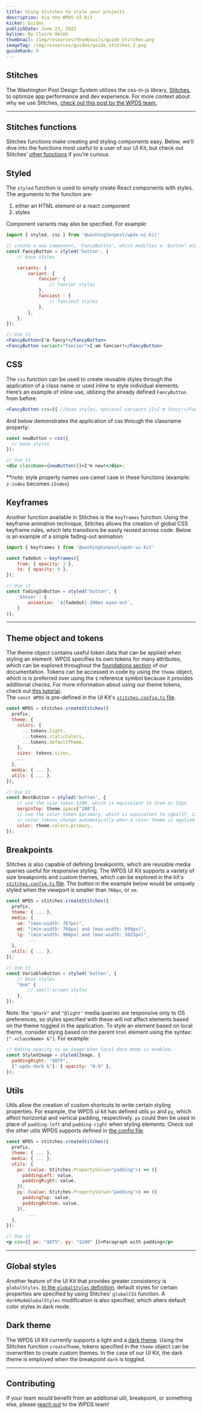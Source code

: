 ```yaml
---
title: Using Stitches to style your projects
description: Via the WPDS UI Kit
kicker: Guides
publishDate: June 23, 2022
byline: By Claire Helms
thumbnail: /img/resources/thumbnails/guide_stitches.png
imageTag: /img/resources/guides/guide_stitches_2.png
guideRank: 9
---
```


## Stitches

The Washington Post Design System utilizes the css-in-js library, [Stitches](https://stitches.dev/), to optimize app performance and dev experience. For more context about why we use Stitches, [check out this post by the WPDS team.](https://build.washingtonpost.com/resources/architecture/stitches#Supporting%20Community)

---

## Stitches functions

Stitches functions make creating and styling components easy. Below, we’ll dive into the functions most useful to a user of our UI Kit, but check out Stitches’ [other functions](https://stitches.dev/docs/api) if you’re curious.

## Styled

The `styled` function is used to simply create React components with styles. The arguments to the function are:

1. either an HTML element or a react component
2. styles

Component variants may also be specified. For example:

```jsx
import { styled, css } from '@washingtonpost/wpds-ui-kit'

// create a new component, 'FancyButton', which modifies a 'button' element
const FancyButton = styled('button', {
	// base styles

	variants: {
		variant: {
			fancier: {
				// fancier styles
			},
			fanciest : {
				// fanciest styles
			},
		},
	},
});

// Use it
<FancyButton>I'm fancy!</FancyButton>
<FancyButton variant="fancier">I am fancier!</FancyButton>
```

## CSS

The `css` function can be used to create reusable styles through the application of a class name or used inline to style individual elements. Here’s an example of inline use, utilizing the already defined `FancyButton` from before:

```jsx
<FancyButton css={{ //base styles, optional variants }}>I'm fancy!</FancyButton>
```

And below demonstrates the application of css through the classname property:

```jsx
const newButton = css({
  // base styles
});

// Use it
<div className={newButton()}>I'm new!</div>;
```

\*\*note: style property names use camel case in these functions (example: `z-index` becomes `zIndex`)

## Keyframes

Another function available in Stitches is the `keyframes` function. Using the keyframe animation technique, Stitches allows the creation of global CSS keyframe rules, which lets transitions be easily reused across code. Below is an example of a simple fading-out animation:

```jsx
import { keyframes } from '@washingtonpost/wpds-ui-kit'

const fadeOut = keyframes({
	from: { opacity: 1 },
	to: { opacity: 0 },
});

// Use it
const fadingInButton = styled("button", {
	'&hover': {
		animation: `${fadeOut} 200ms ease-out`,
	}
)};
```

---

## Theme object and tokens

The theme object contains useful token data that can be applied when styling an element. WPDS specifies its own tokens for many attributes, which can be explored throughout the [foundations section](https://build.washingtonpost.com/#Foundations) of our documentation. Tokens can be accessed in code by using the `theme` object, which is is preferred over using the `$` reference symbol because it provides additional checks. For more information about using our theme tokens, check out [this tutorial](https://build.washingtonpost.com/resources/tutorials/how-to-use-our-theme).\
The `const WPDS` is pre-defined in the UI Kit's [`stitches.config.ts` file](https://github.com/washingtonpost/wpds-ui-kit/blob/main/ui/theme/src/stitches.config.ts).

```jsx
const WPDS = stitches.createStitches({
  prefix,
  theme: {
    colors: {
      ...tokens.light,
      ...tokens.staticColors,
      ...tokens.defaultTheme,
    },
    sizes: tokens.sizes,
    ...
  },
  media: { ... },
  utils: { ... },
});

// Use it
const BestButton = styled('button', {
	// use the size token $200, which is equivalent to 2rem or 32px
	marginTop: theme.space["200"],
	// use the color token $primary, which is equivalent to rgba(17, 17, 17, 1)
	// color tokens change automatically when a color theme is applied
	color: theme.colors.primary,
});
```

## Breakpoints

Stitches is also capable of defining breakpoints, which are reusable media queries useful for responsive styling. The WPDS UI Kit supports a variety of size breakpoints and custom themes, which can be explored in the kit's [`stitches.config.ts` file](https://github.com/washingtonpost/wpds-ui-kit/blob/main/ui/theme/src/stitches.config.ts). The button in the example below would be uniquely styled when the viewport is smaller than `768px`, or `sm`.

```jsx
const WPDS = stitches.createStitches({
  prefix,
  theme: { ... },
  media: {
    sm: "(max-width: 767px)",
    md: "(min-width: 768px) and (max-width: 899px)",
    lg: "(min-width: 900px) and (max-width: 1023px)",
		...
  },
  utils: { ... },
});

// Use it
const VariableButton = styled('button', {
	// Base styles
	"@sm" {
		// small-screen styles
	},
});
```

Note: the `"@dark"` and `"@light"` media queries are responsive only to OS preferences, so styles specified with these will not affect elements based on the theme toggled in the application. To style an element based on local theme, consider stying based on the parent `html` element using the syntax: `[".<className> &"]`. For example:

```jsx
// Adding opacity to an image when local dark mode is enabled.
const StyledImage = styled(Image, {
  paddingRight: "$075",
  [".wpds-dark &"]: { opacity: "0.9" },
});
```

## Utils

Utils allow the creation of custom shortcuts to write certain styling properties. For example, the WPDS ui kit has defined utils `px` and `py`, which affect horizontal and vertical padding, respectively. `px` could then be used in place of `padding-left` and `padding-right` when styling elements. Check out the other utils WPDS supports defined in [the config file](https://github.com/washingtonpost/wpds-ui-kit/blob/main/ui/theme/src/stitches.config.ts).

```jsx
const WPDS = stitches.createStitches({
  prefix,
  theme: { ... },
  media: { ... },
  utils: {
    px: (value: Stitches.PropertyValue<"padding">) => ({
      paddingLeft: value,
      paddingRight: value,
    }),
    py: (value: Stitches.PropertyValue<"padding">) => ({
      paddingTop: value,
      paddingBottom: value,
    }),
		...
  },
});

// Use it
<p css={{ px: "$075", py: "$100" }}>Paragraph with padding</p>
```

---

## Global styles

Another feature of the UI Kit that provides greater consistency is `globalStyles`. [In the `globalStyles` definition](https://github.com/washingtonpost/wpds-ui-kit/blob/main/ui/theme/src/stitches.config.ts#L102), default styles for certain properties are specified by using Stitches’ `globalCSS` function. A `darkModeGlobalStyles` modification is also specified, which alters default color styles in dark mode.

## Dark theme

The WPDS UI Kit currently supports a light and a [dark theme](https://github.com/washingtonpost/wpds-ui-kit/blob/main/ui/theme/src/stitches.config.ts#L94). Using the Stitches function `createTheme`, tokens specified in the `theme` object can be overwritten to create custom themes. In the case of our UI Kit, the dark theme is employed when the breakpoint `dark` is toggled.

---

## Contributing

If your team would benefit from an additional util, breakpoint, or something else, please [reach out](https://build.washingtonpost.com/resources/process/support) to the WPDS team!
